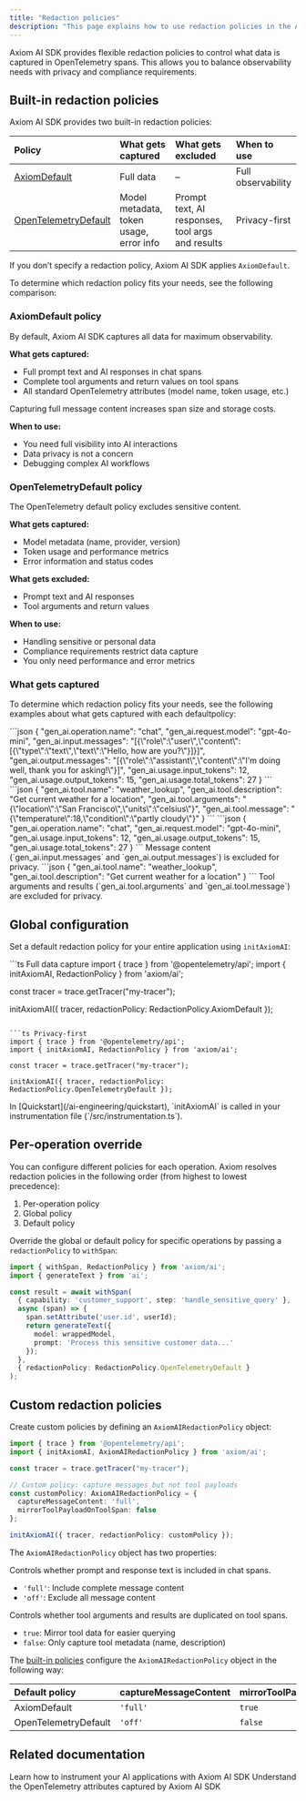```yaml
---
title: "Redaction policies"
description: "This page explains how to use redaction policies in the Axiom AI SDK to control what data is captured in AI spans"
---
```


Axiom AI SDK provides flexible redaction policies to control what data is captured in OpenTelemetry spans. This allows you to balance observability needs with privacy and compliance requirements.

## Built-in redaction policies

Axiom AI SDK provides two built-in redaction policies:

| Policy                | What gets captured  | What gets excluded  | When to use |
|:----------------------|:-------------------|:-------------------|:-------------|
| [AxiomDefault](#axiomdefault-policy)          | Full data           | –           | Full observability |
| [OpenTelemetryDefault](#opentelemetrydefault-policy)  | Model metadata, token usage, error info | Prompt text, AI responses, tool args and results | Privacy-first |

If you don’t specify a redaction policy, Axiom AI SDK applies `AxiomDefault`.

To determine which redaction policy fits your needs, see the following comparison:

<Tabs>
<Tab title="AxiomDefault">

### AxiomDefault policy

By default, Axiom AI SDK captures all data for maximum observability.

**What gets captured:**
- Full prompt text and AI responses in chat spans
- Complete tool arguments and return values on tool spans
- All standard OpenTelemetry attributes (model name, token usage, etc.)

<Info>
Capturing full message content increases span size and storage costs.
</Info>

**When to use:**
- You need full visibility into AI interactions
- Data privacy is not a concern
- Debugging complex AI workflows

</Tab>
<Tab title="OpenTelemetryDefault">

### OpenTelemetryDefault policy

The OpenTelemetry default policy excludes sensitive content.

**What gets captured:**
- Model metadata (name, provider, version)
- Token usage and performance metrics
- Error information and status codes

**What gets excluded:**
- Prompt text and AI responses
- Tool arguments and return values

**When to use:**
- Handling sensitive or personal data
- Compliance requirements restrict data capture
- You only need performance and error metrics

</Tab>
</Tabs>

### What gets captured

To determine which redaction policy fits your needs, see the following examples about what gets captured with each defaultpolicy:

<Tabs>
<Tab title="AxiomDefault">
<Tabs>
<Tab title="Chat spans">
```json
{
  "gen_ai.operation.name": "chat",
  "gen_ai.request.model": "gpt-4o-mini",
  "gen_ai.input.messages": "[{\"role\":\"user\",\"content\":[{\"type\":\"text\",\"text\":\"Hello, how are you?\"}]}]",
  "gen_ai.output.messages": "[{\"role\":\"assistant\",\"content\":\"I'm doing well, thank you for asking!\"}]",
  "gen_ai.usage.input_tokens": 12,
  "gen_ai.usage.output_tokens": 15,
  "gen_ai.usage.total_tokens": 27
}
```
</Tab>

<Tab title="Tool spans">
```json
{
  "gen_ai.tool.name": "weather_lookup",
  "gen_ai.tool.description": "Get current weather for a location",
  "gen_ai.tool.arguments": "{\"location\":\"San Francisco\",\"units\":\"celsius\"}",
  "gen_ai.tool.message": "{\"temperature\":18,\"condition\":\"partly cloudy\"}"
}
```
</Tab>
</Tabs>
</Tab>

<Tab title="OpenTelemetryDefault">
<Tabs>
<Tab title="Chat spans">
```json
{
  "gen_ai.operation.name": "chat",
  "gen_ai.request.model": "gpt-4o-mini",
  "gen_ai.usage.input_tokens": 12,
  "gen_ai.usage.output_tokens": 15,
  "gen_ai.usage.total_tokens": 27
}
```

<Info>
Message content (`gen_ai.input.messages` and `gen_ai.output.messages`) is excluded for privacy.
</Info>

</Tab>

<Tab title="Tool spans">
```json
{
  "gen_ai.tool.name": "weather_lookup",
  "gen_ai.tool.description": "Get current weather for a location"
}
```

<Info>
Tool arguments and results (`gen_ai.tool.arguments` and `gen_ai.tool.message`) are excluded for privacy.
</Info>

</Tab>
</Tabs>
</Tab>
</Tabs>

## Global configuration

Set a default redaction policy for your entire application using `initAxiomAI`:

<CodeGroup>
```ts Full data capture
import { trace } from '@opentelemetry/api';
import { initAxiomAI, RedactionPolicy } from 'axiom/ai';

const tracer = trace.getTracer("my-tracer");

initAxiomAI({ tracer, redactionPolicy: RedactionPolicy.AxiomDefault });
```

```ts Privacy-first
import { trace } from '@opentelemetry/api';
import { initAxiomAI, RedactionPolicy } from 'axiom/ai';

const tracer = trace.getTracer("my-tracer");

initAxiomAI({ tracer, redactionPolicy: RedactionPolicy.OpenTelemetryDefault });
```
</CodeGroup>

<Info>
In [Quickstart](/ai-engineering/quickstart), `initAxiomAI` is called in your instrumentation file (`/src/instrumentation.ts`).
</Info>

## Per-operation override

You can configure different policies for each operation. Axiom resolves redaction policies in the following order (from highest to lowest precedence):

1. Per-operation policy
1. Global policy
1. Default policy

Override the global or default policy for specific operations by passing a `redactionPolicy` to `withSpan`:

```ts
import { withSpan, RedactionPolicy } from 'axiom/ai';
import { generateText } from 'ai';

const result = await withSpan(
  { capability: 'customer_support', step: 'handle_sensitive_query' },
  async (span) => {
    span.setAttribute('user.id', userId);
    return generateText({
      model: wrappedModel,
      prompt: 'Process this sensitive customer data...'
    });
  },
  { redactionPolicy: RedactionPolicy.OpenTelemetryDefault }
);
```

## Custom redaction policies

Create custom policies by defining an `AxiomAIRedactionPolicy` object:

```ts
import { trace } from '@opentelemetry/api';
import { initAxiomAI, AxiomAIRedactionPolicy } from 'axiom/ai';

const tracer = trace.getTracer("my-tracer");

// Custom policy: capture messages but not tool payloads
const customPolicy: AxiomAIRedactionPolicy = {
  captureMessageContent: 'full',
  mirrorToolPayloadOnToolSpan: false
};

initAxiomAI({ tracer, redactionPolicy: customPolicy });
```

The `AxiomAIRedactionPolicy` object has two properties:

<ParamField path="captureMessageContent" type="'full' | 'off'" default="'full'">
Controls whether prompt and response text is included in chat spans.

- `'full'`: Include complete message content
- `'off'`: Exclude all message content
</ParamField>

<ParamField path="mirrorToolPayloadOnToolSpan" type="boolean" default="true">
Controls whether tool arguments and results are duplicated on tool spans.

- `true`: Mirror tool data for easier querying
- `false`: Only capture tool metadata (name, description)
</ParamField>

The [built-in policies](#built-in-redaction-policies) configure the `AxiomAIRedactionPolicy` object in the following way:

| Default policy | captureMessageContent | mirrorToolPayloadOnToolSpan |
|:--------|:----------------------|:-----------------------------|
| AxiomDefault | `'full'` | `true` |
| OpenTelemetryDefault | `'off'` | `false` |

## Related documentation

<CardGroup cols={2}>
<Card title="Axiom AI SDK instrumentation" href="/ai-engineering/observe/axiom-ai-sdk-instrumentation">
Learn how to instrument your AI applications with Axiom AI SDK
</Card>

<Card title="OpenTelemetry attributes" href="/ai-engineering/observe/gen-ai-attributes">
Understand the OpenTelemetry attributes captured by Axiom AI SDK
</Card>
</CardGroup>
